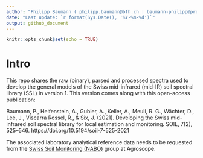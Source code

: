 ```yaml
---
author: "Philipp Baumann ( philipp.baumann@bfh.ch | baumann-philipp@protonmail.com). The research data aquisition and modeling was done at ETH Zürich. The data and hands-on were compiled at the Kompetenzzentrum Boden."
date: "Last update: `r format(Sys.Date(), '%Y-%m-%d')`"
output: github_document
---
```


```r
knitr::opts_chunk$set(echo = TRUE)
```

# Intro

This repo shares the raw (binary), parsed and processed spectra used to develop the general models of the Swiss mid-infrared (mid-IR) soil spectral library (SSL) in version 1. This version comes along with this open-access publication:

Baumann, P., Helfenstein, A., Gubler, A., Keller, A., Meuli, R. G., Wächter, D., Lee, J., Viscarra Rossel, R., & Six, J. (2021). Developing the Swiss mid-infrared soil spectral library for local estimation and monitoring. SOIL, 7(2), 525–546. https://doi.org/10.5194/soil-7-525-2021

The associated laboratory analytical reference data needs to be requested from the [Swiss Soil Monitoring (NABO)](https://www.agroscope.admin.ch/agroscope/en/home/topics/environment-resources/soil-bodies-water-nutrients/nabo.html) group at Agroscope.

